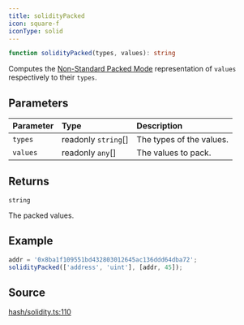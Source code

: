 ```yaml
---
title: solidityPacked
icon: square-f
iconType: solid
---
```


```ts
function solidityPacked(types, values): string
```

Computes the [Non-Standard Packed
Mode](https://docs.soliditylang.org/en/v0.8.14/abi-spec.html#non-standard-packed-mode) representation of `values`
respectively to their `types`.

## Parameters

| Parameter | Type | Description |
| :------ | :------ | :------ |
| `types` | readonly `string`[] | The types of the values. |
| `values` | readonly `any`[] | The values to pack. |

## Returns

`string`

The packed values.

## Example

```ts
addr = '0x8ba1f109551bd432803012645ac136ddd64dba72';
solidityPacked(['address', 'uint'], [addr, 45]);
```

## Source

[hash/solidity.ts:110](https://github.com/dominant-strategies/quais.js/blob/efab3247fa7ea8c0c680c58d030bd569a590a580/src/hash/solidity.ts#L110)
